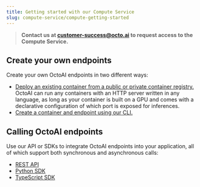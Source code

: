 ```yaml
---
title: Getting started with our Compute Service
slug: compute-service/compute-getting-started
---
```


> **Contact us at customer-success@octo.ai to request access to the Compute Service.**

## Create your own endpoints

Create your own OctoAI endpoints in two different ways:

- [Deploy an existing container from a public or private container registry.](create-endpoint-from-existing-container/create-custom-endpoints-from-a-container) OctoAI can run any containers with an HTTP server written in any language, as long as your container is built on a GPU and comes with a declarative configuration of which port is exposed for inferences.
- [Create a container and endpoint using our CLI.](create-custom-endpoint-using-the-cli)

## Calling OctoAI endpoints

Use our API or SDKs to integrate OctoAI endpoints into your application, all of which support both synchronous and asynchronous calls:

- [REST API](/docs/api-reference/octoai-api/inference)
- [Python SDK](/docs/python-sdk/python-sdk-inferences)
- [TypeScript SDK](/docs/typescript-sdk/typescript-sdk-inferences)
